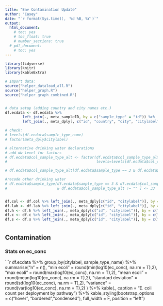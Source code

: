 ```yaml
---
title: "Env Contamination Update"
author: "Casey"
date: "`r format(Sys.time(), '%d %B, %Y')`"
output:
  html_document:
    # toc: yes
    # toc_float: true
    # number_sections: true
  # pdf_document:
    # toc: yes
---
```


```r
library(tidyverse)
library(knitr)
library(kableExtra)

# Import data:
source("helper_dataload_all.R")
source("helper_graph.R")
source("helper_graph_combined.R")


# data setup (adding country and city names etc.)
df.ecdata <- df.ecdata %>% 
        left_join(., meta_sampleID, by = c("sample_type" = "id")) %>%
        left_join(., meta_dply[, c("id", "country", "city", "citylabel")], by = c("dply_num" = "id"))

# check:
# levels(df.ecdata$sample_type_name)
# factor(meta_dply$citylabel)

# alternative drinking water declarations
# add dw level for factors
# df.ecdata$col_sample_type_alt <- factor(df.ecdata$col_sample_type_alt, 
#                                         levels=levels(df.ecdata$col_sample_type_alt))

# df.ecdata$col_sample_type_alt[df.ecdata$sample_type == 3 & df.ecdata$col_sample_type_alt == ""] <- "Drinking Water"

#recode other drinking water
# df.ecdata$sample_type[df.ecdata$sample_type == 3 & df.ecdata$col_sample_type_alt != "Drinking Water" 
#                       & df.ecdata$col_sample_type_alt != "" ] <- 33


df.col <- df.col %>% left_join(., meta_dply[c("id", "citylabel")], by = c("dply_num" = "id"))
df.lab <- df.lab %>% left_join(., meta_dply[c("id", "citylabel")], by = c("dply_num" = "id"))
df.h <- df.h %>% left_join(., meta_dply[c("id", "citylabel")], by = c("dply_num" = "id"))
df.c <- df.c %>% left_join(., meta_dply[c("id", "citylabel")], by = c("dply_num" = "id"))
df.s <- df.s %>% left_join(., meta_dply[c("id", "citylabel")], by = c("dply_num" = "id"))


```

# {.tabset}


## Contamination
### Stats on ec_conc

```r


df.ecdata %>% group_by(citylabel, sample_type_name) %>% summarise("n" = n(), 
                                        "min ecoli" = round(min(log10(ec_conc), na.rm = T),2),
                                        "max ecoli" = round(max(log10(ec_conc), na.rm = T),2),
                                        "mean ecoli" = round(mean(log10(ec_conc), na.rm = T),2),
                                        "standard deviation" = round(sd(log10(ec_conc), na.rm = T),2),
                                        "variance" = round(var(log10(ec_conc), na.rm = T),2)
                                                  ) %>%
        kable(., caption = "E. coli count per deployment by pathway") %>% 
        kable_styling(bootstrap_options = c("hover", "bordered","condensed"), full_width = F, position = "left")

